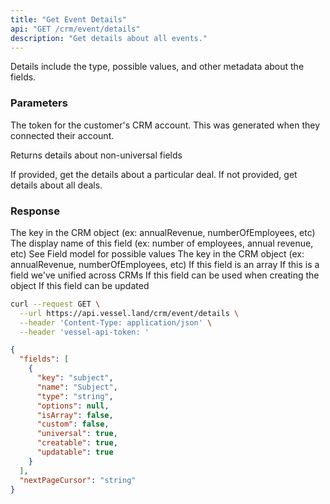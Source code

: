 ```yaml
---
title: "Get Event Details"
api: "GET /crm/event/details"
description: "Get details about all events."
---
```


Details include the type, possible values, and other metadata about the fields.

### Parameters

<Param query="accessToken" type="string" required>

The token for the customer's CRM account. This was generated when they connected their account.

</Param>

<Param query="allFields" type="boolean">

Returns details about non-universal fields

</Param>

<Param query="cursor" type="string"></Param>

<Param query="id" type="string">
  If provided, get the details about a particular deal. If not provided, get
  details about all deals.
</Param>

### Response

<ResponseField name="fields" type="Field[]">

<Expandable title="Field">
  <ResponseField name="key" type="string" required>
    The key in the CRM object (ex: annualRevenue, numberOfEmployees, etc)
  </ResponseField>
  <ResponseField name="name" type="string" required>
    The display name of this field (ex: number of employees, annual revenue, etc)
  </ResponseField>
  <ResponseField name="type" type="string" required>
    See Field model for possible values
  </ResponseField>
  <ResponseField name="options" type="object[]" required>
  The key in the CRM object (ex: annualRevenue, numberOfEmployees, etc)

  <Expandable title="object">
    <ResponseField name="key" type="string"></ResponseField>
    <ResponseField name="name" type="string"></ResponseField>
  </Expandable>
  </ResponseField>

  <ResponseField name="isArray" type="boolean">
    If this field is an array
  </ResponseField>
  <ResponseField name="universal" type="boolean" required>
    If this is a field we've unified across CRMs
  </ResponseField>
  <ResponseField name="creatable" type="boolean" required>
    If this field can be used when creating the object
  </ResponseField>
  <ResponseField name="updatable" type="boolean" required>
    If this field can be updated
  </ResponseField>
</Expandable>

</ResponseField>

<ResponseField name="nextPageCursor" type="string"></ResponseField>

<RequestExample>

```bash Request
curl --request GET \
  --url https://api.vessel.land/crm/event/details \
  --header 'Content-Type: application/json' \
  --header 'vessel-api-token: '
```

</RequestExample>

<ResponseExample>

```json Response Example
{
  "fields": [
    {
      "key": "subject",
      "name": "Subject",
      "type": "string",
      "options": null,
      "isArray": false,
      "custom": false,
      "universal": true,
      "creatable": true,
      "updatable": true
    }
  ],
  "nextPageCursor": "string"
}
```

</ResponseExample>
